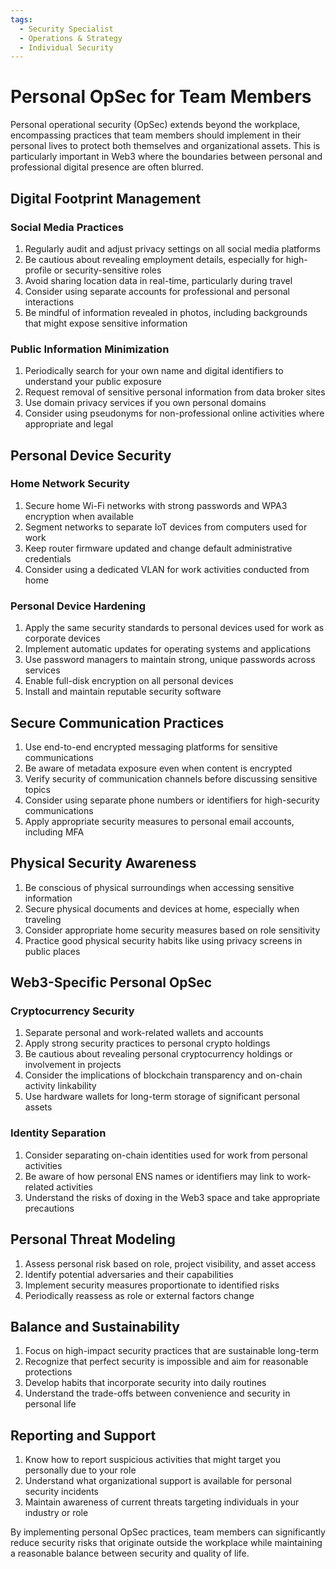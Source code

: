 ```yaml
---
tags:
  - Security Specialist
  - Operations & Strategy
  - Individual Security
---
```



<TagProvider>
<TagFilter />


# Personal OpSec for Team Members

<TagList tags={frontmatter.tags} />
<AttributionList contributors={frontmatter.contributors} />

Personal operational security (OpSec) extends beyond the workplace, encompassing practices that team members should implement in their personal lives to protect both themselves and organizational assets. This is particularly important in Web3 where the boundaries between personal and professional digital presence are often blurred.

## Digital Footprint Management

### Social Media Practices

1. Regularly audit and adjust privacy settings on all social media platforms
2. Be cautious about revealing employment details, especially for high-profile or security-sensitive roles
3. Avoid sharing location data in real-time, particularly during travel
4. Consider using separate accounts for professional and personal interactions
5. Be mindful of information revealed in photos, including backgrounds that might expose sensitive information

### Public Information Minimization

1. Periodically search for your own name and digital identifiers to understand your public exposure
2. Request removal of sensitive personal information from data broker sites
3. Use domain privacy services if you own personal domains
4. Consider using pseudonyms for non-professional online activities where appropriate and legal

## Personal Device Security

### Home Network Security

1. Secure home Wi-Fi networks with strong passwords and WPA3 encryption when available
2. Segment networks to separate IoT devices from computers used for work
3. Keep router firmware updated and change default administrative credentials
4. Consider using a dedicated VLAN for work activities conducted from home

### Personal Device Hardening

1. Apply the same security standards to personal devices used for work as corporate devices
2. Implement automatic updates for operating systems and applications
3. Use password managers to maintain strong, unique passwords across services
4. Enable full-disk encryption on all personal devices
5. Install and maintain reputable security software

## Secure Communication Practices

1. Use end-to-end encrypted messaging platforms for sensitive communications
2. Be aware of metadata exposure even when content is encrypted
3. Verify security of communication channels before discussing sensitive topics
4. Consider using separate phone numbers or identifiers for high-security communications
5. Apply appropriate security measures to personal email accounts, including MFA

## Physical Security Awareness

1. Be conscious of physical surroundings when accessing sensitive information
2. Secure physical documents and devices at home, especially when traveling
3. Consider appropriate home security measures based on role sensitivity
4. Practice good physical security habits like using privacy screens in public places

## Web3-Specific Personal OpSec

### Cryptocurrency Security

1. Separate personal and work-related wallets and accounts
2. Apply strong security practices to personal crypto holdings
3. Be cautious about revealing personal cryptocurrency holdings or involvement in projects
4. Consider the implications of blockchain transparency and on-chain activity linkability
5. Use hardware wallets for long-term storage of significant personal assets

### Identity Separation

1. Consider separating on-chain identities used for work from personal activities
2. Be aware of how personal ENS names or identifiers may link to work-related activities
3. Understand the risks of doxing in the Web3 space and take appropriate precautions

## Personal Threat Modeling

1. Assess personal risk based on role, project visibility, and asset access
2. Identify potential adversaries and their capabilities
3. Implement security measures proportionate to identified risks
4. Periodically reassess as role or external factors change

## Balance and Sustainability

1. Focus on high-impact security practices that are sustainable long-term
2. Recognize that perfect security is impossible and aim for reasonable protections
3. Develop habits that incorporate security into daily routines
4. Understand the trade-offs between convenience and security in personal life

## Reporting and Support

1. Know how to report suspicious activities that might target you personally due to your role
2. Understand what organizational support is available for personal security incidents
3. Maintain awareness of current threats targeting individuals in your industry or role

By implementing personal OpSec practices, team members can significantly reduce security risks that originate outside the workplace while maintaining a reasonable balance between security and quality of life.
</TagProvider>
